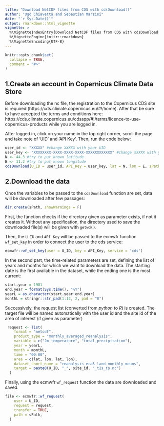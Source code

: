 ```yaml
---
title: "Download NetCDF files from CDS with cdsDownload()"
author: "Ugo Chiavetta and Sebastian Marzini"
date: "`r Sys.Date()`"
output: rmarkdown::html_vignette
vignette: >
  %\VignetteIndexEntry{Download NetCDF files from CDS with cdsDownload()}
  %\VignetteEngine{knitr::rmarkdown}
  %\VignetteEncoding{UTF-8}
---
```


```r
knitr::opts_chunk$set(
  collapse = TRUE,
  comment = "#>"
)
```


## 1.Create an account in Copernicus Climate Data Store 

Before downloading the nc file, the registration to the Copernicus CDS site is required (https://cds.climate.copernicus.eu/#!/home). After that be sure to have accepted the terms and conditions here: https://cds.climate.copernicus.eu/cdsapp/#!/terms/licence-to-use-copernicus-products while you are logged in.

After logged in, click on your name in the top right corner, scroll the page and take note of 
'UID' and 'API Key'. Then, run the code below:

```r
user_id <- "XXXXX" #change XXXXX with your UID 
user_key <- "XXXXXXXX-XXXX-XXXX-XXXX-XXXXXXXXXXXX" #change XXXXX with your API Key 
N <- 44.3 #try to put known latitude
E <- 11.2 #try to put known longitude
cdsDownload(U_ID = user_id, API_Key = user_key, lat = N, lon = E, sPath = getwd(), site_id = "")

```

## 2.Download the data

Once the variables to be passed to the `cdsDownload` function are set, data will be downloaded after few passages:

```r
dir.create(sPath, showWarnings = F)
```

First, the function checks if the directory given as parameter exists, if not it creates it. Without any specification, the directory used to save the downloaded file(s) will be given with `getwd()`.

Then, the `U_ID` and `API_Key` will be passed to the ecmwfr function `wf_set_key` in order to connect the user to the cds service:

```r
ecmwfr::wf_set_key(user = U_ID, key = API_Key, service = 'cds')
```

In the second part, the time-related parameters are set, defining the list of years and months for which we want to download the data. The starting date is the first available in the dataset, while the ending one is the most current:

```r
start.year = 1981
end.year = format(Sys.time(), "%Y")
yearL = as.character(start.year:end.year)
monthL = stringr::str_pad(1:12, 2, pad = "0")
```

Successively, the request list (converted from *python* to *R*) is created. The target file will be named automatically with the user id and the site id of the area of interest (if given as parameter)

```r
 request <- list(
    format = "netcdf",
    product_type = "monthly_averaged_reanalysis",
    variable = c("2m_temperature", "total_precipitation"),
    year = yearL,
    month = monthL,
    time = "00:00",
    area = c(lat, lon, lat, lon),
    dataset_short_name = "reanalysis-era5-land-monthly-means",
    target = paste0(U_ID, "_", site_id, "_t2s_tp.nc")
  )
```

Finally, using the ecmwfr `wf_request` function the data are downloaded and saved:

```r
file <- ecmwfr::wf_request(
    user = U_ID,
    request = request,
    transfer = TRUE,
    path = sPath,
  )
```
